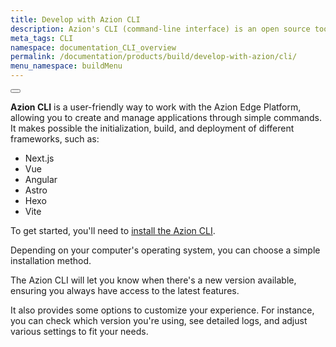 ```yaml
---
title: Develop with Azion CLI 
description: Azion's CLI (command-line interface) is an open source tool that enables the management of services offered by Azion.
meta_tags: CLI
namespace: documentation_CLI_overview
permalink: /documentation/products/build/develop-with-azion/cli/
menu_namespace: buildMenu
---
```


<Button href="/en/documentation/products/azion-cli/overview/" text="azion cli reference documentation" variant="secondary"></Button>

**Azion CLI** is a user-friendly way to work with the Azion Edge Platform, allowing you to create and manage applications through simple commands. It makes possible the initialization, build, and deployment of different frameworks, such as:

- Next.js 
- Vue
- Angular
- Astro
- Hexo
- Vite

To get started, you'll need to [install the Azion CLI](). 

Depending on your computer's operating system, you can choose a simple installation method.

The Azion CLI will let you know when there's a new version available, ensuring you always have access to the latest features.

It also provides some options to customize your experience. For instance, you can check which version you're using, see detailed logs, and adjust various settings to fit your needs.
